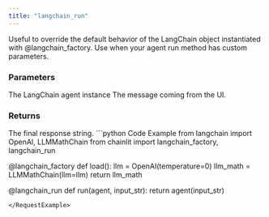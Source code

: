 ```yaml
---
title: "langchain_run"
---
```


Useful to override the default behavior of the LangChain object instantiated with @langchain_factory.
Use when your agent run method has custom parameters.

### Parameters

<ParamField path="agent" type="Any">
  The LangChain agent instance
</ParamField>
<ParamField path="input_str" type="str">
  The message coming from the UI.
</ParamField>

### Returns

<ResponseField name="response" type="str" required>
  The final response string.
</ResponseField>

<RequestExample>
```python Code Example
from langchain import OpenAI, LLMMathChain
from chainlit import langchain_factory, langchain_run

@langchain_factory
def load():
    llm = OpenAI(temperature=0)
    llm_math = LLMMathChain(llm=llm)
    return llm_math

@langchain_run
def run(agent, input_str):
    return agent(input_str)
```
</RequestExample>
